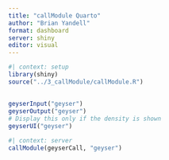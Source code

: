 ```yaml
---
title: "callModule Quarto"
author: "Brian Yandell"
format: dashboard
server: shiny
editor: visual
---
```


```r
#| context: setup
library(shiny)
source("../3_callModule/callModule.R")
```

## 

```r
geyserInput("geyser")
geyserOutput("geyser")
# Display this only if the density is shown
geyserUI("geyser")
```

```r
#| context: server
callModule(geyserCall, "geyser")
```
